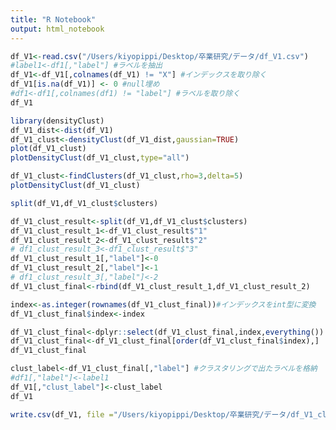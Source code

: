 ```yaml
---
title: "R Notebook"
output: html_notebook
---
```


```r
df_V1<-read.csv("/Users/kiyopippi/Desktop/卒業研究/データ/df_V1.csv")
#label1<-df1[,"label"] #ラベルを抽出
df_V1<-df_V1[,colnames(df_V1) != "X"] #インデックスを取り除く
df_V1[is.na(df_V1)] <- 0 #null埋め
#df1<-df1[,colnames(df1) != "label"] #ラベルを取り除く
df_V1
```
```r
library(densityClust)
df_V1_dist<-dist(df_V1)
df_V1_clust<-densityClust(df_V1_dist,gaussian=TRUE)
plot(df_V1_clust)
plotDensityClust(df_V1_clust,type="all")
```
```r
df_V1_clust<-findClusters(df_V1_clust,rho=3,delta=5)
plotDensityClust(df_V1_clust)
```
```r
split(df_V1,df_V1_clust$clusters)
```
```r
df_V1_clust_result<-split(df_V1,df_V1_clust$clusters)
df_V1_clust_result_1<-df_V1_clust_result$"1"
df_V1_clust_result_2<-df_V1_clust_result$"2"
# df1_clust_result_3<-df1_clust_result$"3"
df_V1_clust_result_1[,"label"]<-0
df_V1_clust_result_2[,"label"]<-1
# df1_clust_result_3[,"label"]<-2
df_V1_clust_final<-rbind(df_V1_clust_result_1,df_V1_clust_result_2)
```

```r
index<-as.integer(rownames(df_V1_clust_final))#インデックスをint型に変換
df_V1_clust_final$index<-index
```

```r
df_V1_clust_final<-dplyr::select(df_V1_clust_final,index,everything())
df_V1_clust_final<-df_V1_clust_final[order(df_V1_clust_final$index),]
df_V1_clust_final
```
```r
clust_label<-df_V1_clust_final[,"label"] #クラスタリングで出たラベルを格納
#df1[,"label"]<-label1
df_V1[,"clust_label"]<-clust_label
df_V1
```

```r
write.csv(df_V1, file ="/Users/kiyopippi/Desktop/卒業研究/データ/df_V1_clustering_result.csv")
```

